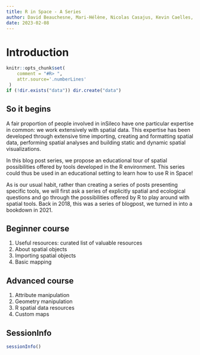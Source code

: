 ```yaml
---
title: R in Space - A Series
author: David Beauchesne, Mari-Hélène, Nicolas Casajus, Kevin Caelles, Elliot Dreujou, Steve Vissault
date: 2023-02-08
---
```


# Introduction

```R
knitr::opts_chunk$set(
    comment = "#R> ",
    attr.source='.numberLines'
 )
if (!dir.exists("data")) dir.create("data")
```


## So it begins

A fair proportion of people involved in inSileco have one particular expertise
in common: we work extensively with spatial data. This expertise has been
developed through extensive time importing, creating and formatting spatial
data, performing spatial analyses and building static and dynamic spatial
visualizations.

In this blog post series, we propose an educational tour of spatial possibilities
offered by tools developed in the R environment. This series could thus be used
in an educational setting to learn how to use R in Space!

As is our usual habit, rather than creating a series of posts presenting specific
tools, we will first ask a series of explicitly spatial and ecological questions
and go through the possibilities offered by R to play around with spatial tools.
Back in 2018, this was a series of blogpost, we turned in into a bookdown in 2021.


## Beginner course

1. Useful resources: curated list of valuable resources
2. About spatial objects
3. Importing spatial objects
4. Basic mapping

## Advanced course

1. Attribute manipulation
2. Geometry manipulation
3. R spatial data resources
4. Custom maps


## SessionInfo

```r
sessionInfo()
```